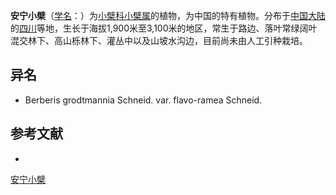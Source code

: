 {{Speciesbox
| name = 安宁小檗
| status = 
| status_system = 
| image =
| genus = Berberis
| species = grodtmannia
| authority = Schneid.
| subdivision_ranks =[[变种|变种]]
| subdivision =
* 安宁小檗 ''B. g.'' var. ''grodtmannia''
* [[黄茎小檗|黄茎小檗]] ''B. g.'' var. ''flavoramea''
}}

'''安宁小檗'''（[[学名|学名]]：{{lang|la|''Berberis grodtmannia''}}）为[[小檗科|小檗科]][[小檗属|小檗属]]的植物，为中国的特有植物。分布于[[中国大陆|中国大陆]]的[[四川|四川]]等地，生长于海拔1,900米至3,100米的地区，常生于路边、落叶常绿阔叶混交林下、高山栎林下、灌丛中以及山坡水沟边，目前尚未由人工引种栽培。

== 异名 ==
* Berberis grodtmannia Schneid. var. flavo-ramea Schneid.

== 参考文献 ==
<div class="references-small">
* {{cite web| url =http://www.bioinfo.cn/db05/KmzwSpecies.php?action=view&id=385| title =安宁小檗（原变种）| work =《中国高等植物数据库全库》| publisher =中国科学院微生物研究所| author =昆明植物研究所| accessdate =2009-02-21| deadurl =yes| archiveurl =https://web.archive.org/web/20160305012712/http://www.bioinfo.cn/db05/KmzwSpecies.php?action=view&id=385| archivedate =2016-03-05}}
</div>
{{Taxonbar|from=Q10946553}}

[[Category:小檗属|安宁小檗]]


{{植物小作品}}
